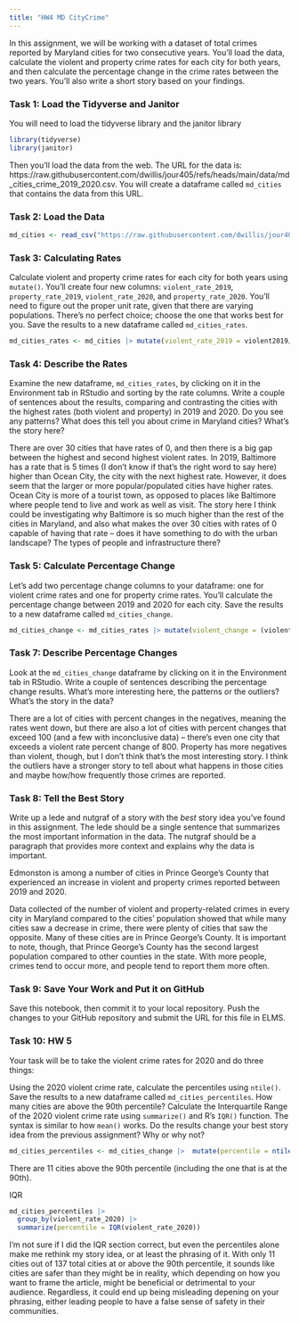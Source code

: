 ```yaml
---
title: "HW4 MD CityCrime"
---
```


In this assignment, we will be working with a dataset of total crimes reported by Maryland cities for two consecutive years. You'll load the data, calculate the violent and property crime rates for each city for both years, and then calculate the percentage change in the crime rates between the two years. You'll also write a short story based on your findings.

### Task 1: Load the Tidyverse and Janitor

You will need to load the tidyverse library and the janitor library

```r
library(tidyverse)
library(janitor)
```

Then you'll load the data from the web. The URL for the data is: https://raw.githubusercontent.com/dwillis/jour405/refs/heads/main/data/md_cities_crime_2019_2020.csv. You will create a dataframe called `md_cities` that contains the data from this URL.

### Task 2: Load the Data

```r
md_cities <- read_csv("https://raw.githubusercontent.com/dwillis/jour405/refs/heads/main/data/md_cities_crime_2019_2020.csv")
```
### Task 3: Calculating Rates

Calculate violent and property crime rates for each city for both years using `mutate()`. You'll create four new columns: `violent_rate_2019`, `property_rate_2019`, `violent_rate_2020`, and `property_rate_2020`. You'll need to figure out the proper unit rate, given that there are varying populations. There's no perfect choice; choose the one that works best for you. Save the results to a new dataframe called `md_cities_rates`.

```r
md_cities_rates <- md_cities |> mutate(violent_rate_2019 = violent2019/pop2019 * 1000, property_rate_2019 = property2019/pop2019 * 1000, violent_rate_2020 = violent2020/pop2020 * 1000, property_rate_2020 = property2020/pop2020 * 1000)
```

### Task 4: Describe the Rates

Examine the new dataframe, `md_cities_rates`, by clicking on it in the Environment tab in RStudio and sorting by the rate columns. Write a couple of sentences about the results, comparing and contrasting the cities with the highest rates (both violent and property) in 2019 and 2020. Do you see any patterns? What does this tell you about crime in Maryland cities? What's the story here?

There are over 30 cities that have rates of 0, and then there is a big gap between the highest and second highest violent rates. In 2019, Baltimore has a rate that is 5 times (I don't know if that's the right word to say here) higher than Ocean City, the city with the next highest rate. However, it does seem that the larger or more popular/populated cities have higher rates. Ocean City is more of a tourist town, as opposed to places like Baltimore where people tend to live and work as well as visit. The story here I think could be investigating why Baltimore is so much higher than the rest of the cities in Maryland, and also what makes the over 30 cities with rates of 0 capable of having that rate -- does it have something to do with the urban landscape? The types of people and infrastructure there?


### Task 5: Calculate Percentage Change

Let's add two percentage change columns to your dataframe: one for violent crime rates and one for property crime rates. You'll calculate the percentage change between 2019 and 2020 for each city. Save the results to a new dataframe called `md_cities_change`.

```r
md_cities_change <- md_cities_rates |> mutate(violent_change = (violent_rate_2020 - violent_rate_2019)/violent_rate_2019 * 100, property_change = (property_rate_2020 - property_rate_2019)/property_rate_2019 * 100)
```

### Task 7: Describe Percentage Changes

Look at the `md_cities_change` dataframe by clicking on it in the Environment tab in RStudio. Write a couple of sentences describing the percentage change results. What's more interesting here, the patterns or the outliers? What's the story in the data?

There are a lot of cities with percent changes in the negatives, meaning the rates went down, but there are also a lot of cities with percent changes that exceed 100 (and a few with inconclusive data) -- there's even one city that exceeds a violent rate percent change of 800. Property has more negatives than violent, though, but I don't think that's the most interesting story. I think the outliers have a stronger story to tell about what happens in those cities and maybe how/how frequently those crimes are reported.

### Task 8: Tell the Best Story

Write up a lede and nutgraf of a story with the _best_ story idea you've found in this assignment. The lede should be a single sentence that summarizes the most important information in the data. The nutgraf should be a paragraph that provides more context and explains why the data is important.

Edmonston is among a number of cities in Prince George's County that experienced an increase in violent and property crimes reported between 2019 and 2020.

Data collected of the number of violent and property-related crimes in every city in Maryland compared to the cities' population showed that while many cities saw a decrease in crime, there were plenty of cities that saw the opposite. Many of these cities are in Prince George's County. It is important to note, though, that Prince George's County has the second largest population compared to other counties in the state. With more people, crimes tend to occur more, and people tend to report them more often.

### Task 9: Save Your Work and Put it on GitHub

Save this notebook, then commit it to your local repository. Push the changes to your GitHub repository and submit the URL for this file in ELMS.


### Task 10: HW 5

Your task will be to take the violent crime rates for 2020 and do three things:

Using the 2020 violent crime rate, calculate the percentiles using `ntile()`. 
Save the results to a new dataframe called `md_cities_percentiles`. 
How many cities are above the 90th percentile?
Calculate the Interquartile Range of the 2020 violent crime rate using `summarize()` and R's `IQR()` function. The syntax is similar to how `mean()` works.
Do the results change your best story idea from the previous assignment? Why or why not?
```r
md_cities_percentiles <- md_cities_change |>  mutate(percentile = ntile(violent_rate_2020, 100))
```

There are 11 cities above the 90th percentile (including the one that is at the 90th).

IQR
```r
md_cities_percentiles |> 
  group_by(violent_rate_2020) |> 
  summarize(percentile = IQR(violent_rate_2020))
```

I'm not sure if I did the IQR section correct, but even the percentiles alone make me rethink my story idea, or at least the phrasing of it. With only 11 cities out of 137 total cities at or above the 90th percentile, it sounds like cities are safer than they might be in reality, which depending on how you want to frame the article, might be beneficial or detrimental to your audience. Regardless, it could end up being misleading depening on your phrasing, either leading people to have a false sense of safety in their communities.
